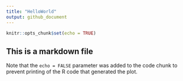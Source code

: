 ```yaml
---
title: "HelloWorld"
output: github_document
---
```


```r
knitr::opts_chunk$set(echo = TRUE)
```
## This is a markdown file

Note that the `echo = FALSE` parameter was added to the code chunk to prevent printing of the R code that generated the plot.
